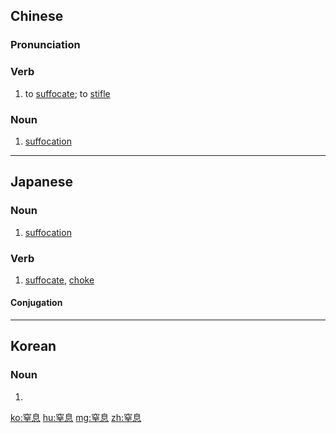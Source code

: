 ==Chinese==
{{zh-forms}}
{{wikipedia|lang=zh}}

===Pronunciation===
{{zh-pron
|m=zhì息
|c=zat6 sik1
|mn=qz:tit-siak/xm:tit-sek/zz:lit-sit/qz:chit-siak/xm:chit-sek
|cat=v,n
}}

===Verb===
{{zh-verb}}

# to [[suffocate]]; to [[stifle]]

===Noun===
{{zh-noun}}

# [[suffocation]]

----

==Japanese==
{{wikipedia|lang=ja}}
{{ja-kanjitab|ちつ|k1=ちっ|そく|yomi=on}}

===Noun===
{{ja-noun|ちっそく}}

# [[suffocation]]

===Verb===
{{ja-verb-suru|ちっそく}}

# [[suffocate]], [[choke]]

====Conjugation====
{{ja-suru|ちっそく}}

----

==Korean==
{{ko-hanjatab|질|식}}

===Noun===
{{ko-noun|hj|hangeul=질식}}

# {{hanja form of|질식|[[suffocation]]}}

[[ko:窒息]]
[[hu:窒息]]
[[mg:窒息]]
[[zh:窒息]]